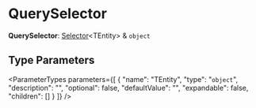 
# QuerySelector

 **QuerySelector**: [Selector](medusa.Selector.mdx)&#60;TEntity&#62; & `object`

## Type Parameters

<ParameterTypes parameters={[
  {
    "name": "TEntity",
    "type": "`object`",
    "description": "",
    "optional": false,
    "defaultValue": "",
    "expandable": false,
    "children": []
  }
]} />
